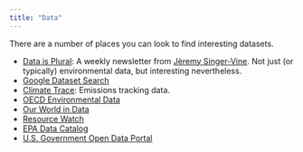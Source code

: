 ```yaml
---
title: "Data"
---
```


There are a number of places you can look to find interesting datasets.

- [Data is Plural](https://www.data-is-plural.com/): A weekly newsletter from [J&egrave;remy Singer-Vine](https://www.jsvine.com/). Not just (or typically) environmental data, but interesting nevertheless.
- [Google Dataset Search](https://datasetsearch.research.google.com/)
- [Climate Trace](https://climatetrace.org/): Emissions tracking data.
- [OECD Environmental Data](https://web-archive.oecd.org/temp/2020-02-04/62081-data-and-indicators.htm)
- [Our World in Data](https://ourworldindata.org/)
- [Resource Watch](https://resourcewatch.org/)
- [EPA Data Catalog](https://www.epa.gov/data/enterprise-data-catalog)
- [U.S. Government Open Data Portal](https://data.gov/)